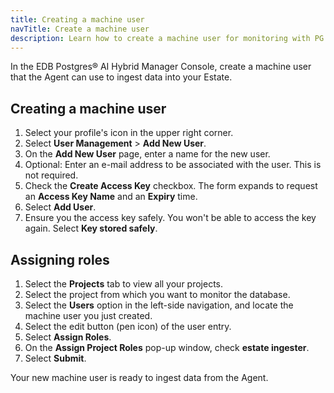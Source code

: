 ```yaml
---
title: Creating a machine user
navTitle: Create a machine user
description: Learn how to create a machine user for monitoring with PG AI Hybrid Manager.
---
```


In the EDB Postgres® AI Hybrid Manager Console, create a machine user that the Agent can use to ingest data into your Estate.

## Creating a machine user

1.  Select your profile's icon in the upper right corner. 
2.  Select **User Management** > **Add New User**.
3.  On the **Add New User** page, enter a name for the new user. 
4.  Optional: Enter an e-mail address to be associated with the user. This is not required.
5.  Check the **Create Access Key** checkbox. The form expands to request an **Access Key Name** and an **Expiry** time.
6.  Select **Add User**.
7.  Ensure you the access key safely. You won't be able to access the key again. Select **Key stored safely**. 

## Assigning roles

1.  Select the **Projects** tab to view all your projects. 
2.  Select the project from which you want to monitor the database. 
3.  Select the **Users** option in the left-side navigation, and locate the machine user you just created.
4.  Select the edit button (pen icon) of the user entry.
5.  Select **Assign Roles**.
6.  On the **Assign Project Roles** pop-up window, check **estate ingester**.
7.  Select **Submit**.

Your new machine user is ready to ingest data from the Agent.
